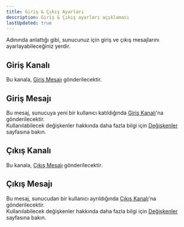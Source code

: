 ```yaml
---
title: Giriş & Çıkış Ayarları
description: Giriş & Çıkış ayarları açıklaması
lastUpdated: true
---
```

Adınında anlattığı gibi, sunucunuz için giriş ve çıkış mesajlarını ayarlayabileceğiniz yerdir.

## Giriş Kanalı
Bu kanala, [Giriş Mesajı](/tr/configuration/welcome-leave-settings#giriş-mesajı) gönderilecektir.

## Giriş Mesajı
Bu mesaj, sunucuya yeni bir kullanıcı katıldığında [Giriş Kanalı](/tr/configuration/welcome-leave-settings#giriş-kanalı)'na gönderilecektir. <br />
Kullanılabilecek değişkenler hakkında daha fazla bilgi için [Değişkenler](/tr/configuration/variables) sayfasına bakın.

## Çıkış Kanalı
Bu kanala, [Çıkış Mesajı](/tr/configuration/welcome-leave-settings#çıkış-mesajı) gönderilecektir.

## Çıkış Mesajı
Bu mesaj, sunucudan bir kullanıcı ayrıldığında [Çıkış Kanalı](/tr/configuration/welcome-leave-settings#çıkış-kanalı)'na gönderilecektir. <br />
Kullanılabilecek değişkenler hakkında daha fazla bilgi için [Değişkenler](/tr/configuration/variables) sayfasına bakın.